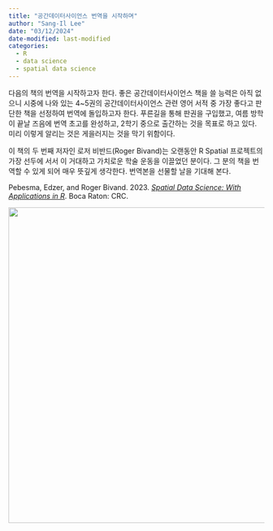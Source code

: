```yaml
---
title: "공간데이터사이언스 번역을 시작하며"
author: "Sang-Il Lee"
date: "03/12/2024"
date-modified: last-modified
categories:
  - R
  - data science
  - spatial data science
---
```


다음의 책의 번역을 시작하고자 한다. 좋은 공간데이터사이언스 책을 쓸 능력은 아직 없으니 시중에 나와 있는 4\~5권의 공간데이터사이언스 관련 영어 서적 중 가장 좋다고 판단한 책을 선정하여 번역에 돌입하고자 한다. 푸른길을 통해 판권을 구입했고, 여름 방학이 끝날 즈음에 번역 초고를 완성하고, 2학기 중으로 출간하는 것을 목표로 하고 있다. 미리 이렇게 알리는 것은 게을러지는 것을 막기 위함이다.

이 책의 두 번째 저자인 로저 비반드(Roger Bivand)는 오랜동안 R Spatial 프로젝트의 가장 선두에 서서 이 거대하고 가치로운 학술 운동을 이끌었던 분이다. 그 분의 책을 번역할 수 있게 되어 매우 뜻깊게 생각한다. 번역본을 선물할 날을 기대해 본다.

Pebesma, Edzer, and Roger Bivand. 2023. [*Spatial Data Science: With Applications in R*](https://r-spatial.org/book/). Boca Raton: CRC.

![](images/71hbqEiQsLL._SL1500_.jpg){fig-align="center" width="622"}
